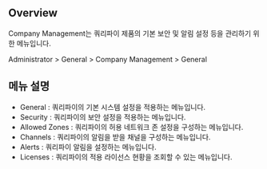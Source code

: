 ## Overview
Company Management는 쿼리파이 제품의 기본 보안 및 알림 설정 등을 관리하기 위한 메뉴입니다.

Administrator &gt; General &gt; Company Management &gt; General

## 메뉴 설명
* General : 쿼리파이의 기본 시스템 설정을 적용하는 메뉴입니다.
* Security : 쿼리파이의 보안 설정을 적용하는 메뉴입니다.
* Allowed Zones : 쿼리파이의 허용 네트워크 존 설정을 구성하는 메뉴입니다.
* Channels : 쿼리파이의 알림을 받을 채널을 구성하는 메뉴입니다.
* Alerts : 쿼리파이 알림을 설정하는 메뉴입니다.
* Licenses : 쿼리파이의 적용 라이선스 현황을 조회할 수 있는 메뉴입니다.
